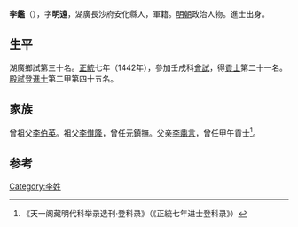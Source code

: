 {{Otheruses|other=名为李鑑的其他人物|李鑑}}
{{Otheruses|other=名为李明远的其他人物|李明远}}

'''李鑑'''（{{bd|1407年||？}}），字'''明遠'''，湖廣長沙府安化縣人，軍籍。[[明朝|明朝]]政治人物。進士出身。

== 生平 ==
湖廣鄉試第三十名。[[正统_(年号)|正統]]七年（1442年），參加壬戌科[[會試|會試]]，得[[貢士|貢士]]第二十一名。[[殿試|殿試]]登[[進士|進士]]第二甲第四十五名。

== 家族 ==
曾祖父[[李伯英|李伯英]]。祖父[[李惟隆|李惟隆]]，曾任元鎮撫。父亲[[李鼎言|李鼎言]]，曾任甲午貢士<ref>《天一阁藏明代科举录选刊·登科录》（《正統七年进士登科录》）</ref>。

==参考==
{{reflist}}

{{正統七年壬戌科殿試金榜}}

{{Authority control}}

{{DEFAULTSORT:}}
[[Category:李姓|Category:李姓]]


{{明朝人物小作品}}